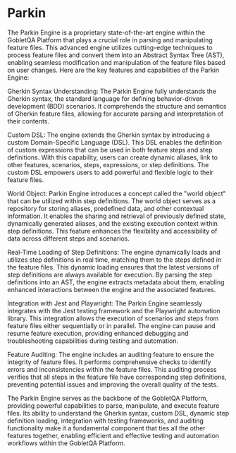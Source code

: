 # Parkin
The Parkin Engine is a proprietary state-of-the-art engine within the GobletQA Platform that plays a crucial role in parsing and manipulating feature files. This advanced engine utilizes cutting-edge techniques to process feature files and convert them into an Abstract Syntax Tree (AST), enabling seamless modification and manipulation of the feature files based on user changes. Here are the key features and capabilities of the Parkin Engine:

Gherkin Syntax Understanding: The Parkin Engine fully understands the Gherkin syntax, the standard language for defining behavior-driven development (BDD) scenarios. It comprehends the structure and semantics of Gherkin feature files, allowing for accurate parsing and interpretation of their contents.

Custom DSL: The engine extends the Gherkin syntax by introducing a custom Domain-Specific Language (DSL). This DSL enables the definition of custom expressions that can be used in both feature steps and step definitions. With this capability, users can create dynamic aliases, link to other features, scenarios, steps, expressions, or step definitions. The custom DSL empowers users to add powerful and flexible logic to their feature files.

World Object: Parkin Engine introduces a concept called the "world object" that can be utilized within step definitions. The world object serves as a repository for storing aliases, predefined data, and other contextual information. It enables the sharing and retrieval of previously defined state, dynamically generated aliases, and the existing execution context within step definitions. This feature enhances the flexibility and accessibility of data across different steps and scenarios.

Real-Time Loading of Step Definitions: The engine dynamically loads and utilizes step definitions in real time, matching them to the steps defined in the feature files. This dynamic loading ensures that the latest versions of step definitions are always available for execution. By parsing the step definitions into an AST, the engine extracts metadata about them, enabling enhanced interactions between the engine and the associated features.

Integration with Jest and Playwright: The Parkin Engine seamlessly integrates with the Jest testing framework and the Playwright automation library. This integration allows the execution of scenarios and steps from feature files either sequentially or in parallel. The engine can pause and resume feature execution, providing enhanced debugging and troubleshooting capabilities during testing and automation.

Feature Auditing: The engine includes an auditing feature to ensure the integrity of feature files. It performs comprehensive checks to identify errors and inconsistencies within the feature files. This auditing process verifies that all steps in the feature file have corresponding step definitions, preventing potential issues and improving the overall quality of the tests.

The Parkin Engine serves as the backbone of the GobletQA Platform, providing powerful capabilities to parse, manipulate, and execute feature files. Its ability to understand the Gherkin syntax, custom DSL, dynamic step definition loading, integration with testing frameworks, and auditing functionality make it a fundamental component that ties all the other features together, enabling efficient and effective testing and automation workflows within the GobletQA Platform.